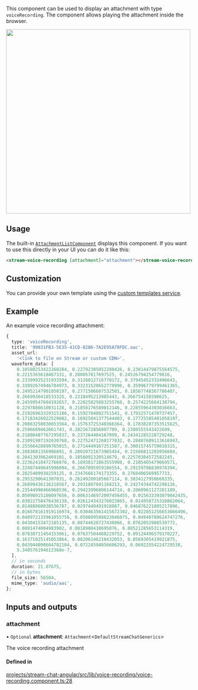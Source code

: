 
This component can be used to display an attachment with type `voiceRecording`. The component allows playing the attachment inside the browser.

<img src={VoiceRecordingScreenshot} width="500" />

## Usage

The built-in [`AttachmentListComponent`](../../components/AttachmentListComponent) displays this component. If you want to use this directly in your UI you can do it like this:

```html
<stream-voice-recording [attachment]="attachment"></stream-voice-recording>
```

## Customization

You can provide your own template using the [custom templates service](../services/CustomTemplatesService.mdx/#voicerecordingattachmenttemplate).

## Example

An example voice recording attachment:

```typescript
{
  type: 'voiceRecording',
  title: '99831FB3-5E35-41CD-8286-7A2E95A78FDC.aac',
  asset_url:
    '<link to file on Stream or custom CDN>',
  waveform_data: [
    0.18580253422260284, 0.22792305052280426, 0.23014479875564575,
    0.2215365618467331, 0.280057817697525, 0.24526794254779816,
    0.23399925231933594, 0.3128012716770172, 0.37945452332496643,
    0.33992674946784973, 0.33231520652770996, 0.35996779799461365,
    0.24952147901058197, 0.2771506607532501, 0.18567748367786407,
    0.2669936418533325, 0.2318495213985443, 0.266754150390625,
    0.24599547684192657, 0.22025825083255768, 0.2574225664138794,
    0.2297886610031128, 0.21858176589012146, 0.22855964303016663,
    0.21926963329315186, 0.1592704802751541, 0.17932571470737457,
    0.17183426022529602, 0.16925041377544403, 0.17725585401058197,
    0.20863258838653564, 0.15763725340366364, 0.17838287353515625,
    0.2596689462661743, 0.2821672856807709, 0.2308555543422699,
    0.21800407767295837, 0.237264484167099, 0.24341285228729248,
    0.21091987192630768, 0.22752471268177032, 0.28887689113616943,
    0.25566428899765015, 0.2714449167251587, 0.30015745759010315,
    0.2883681356906891, 0.28020721673965454, 0.21566811203956604,
    0.2041303962469101, 0.1856091320514679, 0.22570304572582245,
    0.22362418472766876, 0.18938171863555908, 0.2105405479669571,
    0.22487449645996094, 0.2667095959186554, 0.29159706830978394,
    0.2825489938259125, 0.2347666174173355, 0.2768406569957733,
    0.2953290641307831, 0.26249200105667114, 0.3034127950668335,
    0.26899436116218567, 0.2931807041168213, 0.24274344742298126,
    0.23544998466968536, 0.29423996806144714, 0.2060961127281189,
    0.05098915100097656, 0.0063146972097456455, 0.015633393079042435,
    0.03022758476436138, 0.026124343276023865, 0.014958725310862064,
    0.01488060038536787, 0.0297449491918087, 0.046876221895217896,
    0.016678161919116974, 0.030463561415672302, 0.022851256653666496,
    0.040972135961055756, 0.050609588623046875, 0.04940780624747276,
    0.04304153472185135, 0.08744628727436066, 0.0762052908539772,
    0.0801474004983902, 0.0818980410695076, 0.08521285653114319,
    0.07830711454153061, 0.07637504488229752, 0.09124496579170227,
    0.16371025145053864, 0.08206146210432053, 0.0569305419921875,
    0.043944090604782104, 0.07224594056606293, 0.06922554224729538,
    5.340576194612368e-7,
  ],
  // in seconds
  duration: 21.07675,
  // in bytes
  file_size: 56504,
  mime_type: 'audio/aac',
};
```

[//]: # "Start of generated content"
## Inputs and outputs 


### attachment

• `Optional` **attachment**: `Attachment`\<`DefaultStreamChatGenerics`\>

The voice recording attachment

#### Defined in

[projects/stream-chat-angular/src/lib/voice-recording/voice-recording.component.ts:28](https://github.com/GetStream/stream-chat-angular/blob/70c8219f64c8ae718aaefb244297a0bf4cd05935/projects/stream-chat-angular/src/lib/voice-recording/voice-recording.component.ts#L28)

[//]: # "End of generated content"
